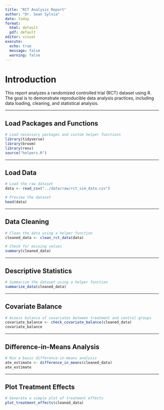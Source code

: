 ```yaml
---
title: "RCT Analysis Report"
author: "Dr. Sean Sylvia"
date: today
format:
  html: default
  pdf: default
editor: visual
execute:
  echo: true
  message: false
  warning: false
---
```


# Introduction

This report analyzes a randomized controlled trial (RCT) dataset using R. The goal is to demonstrate reproducible data analysis practices, including data loading, cleaning, and statistical analysis.

---

## Load Packages and Functions
```r
# Load necessary packages and custom helper functions
library(tidyverse)
library(broom)
library(renv)
source("helpers.R")
```

---

## Load Data

```r
# Load the raw dataset
data <- read_csv("../data/raw/rct_sim_data.csv")

# Preview the dataset
head(data)
```

---

## Data Cleaning

```r
# Clean the data using a helper function
cleaned_data <- clean_rct_data(data)

# Check for missing values
summary(cleaned_data)
```

---

## Descriptive Statistics

```r
# Summarize the dataset using a helper function
summarize_data(cleaned_data)
```

---

## Covariate Balance

```r
# Assess balance of covariates between treatment and control groups
covariate_balance <- check_covariate_balance(cleaned_data)
covariate_balance
```

---

## Difference-in-Means Analysis

```r
# Run a basic difference-in-means analysis
ate_estimate <- difference_in_means(cleaned_data)
ate_estimate
```

---

## Plot Treatment Effects

```r
# Generate a simple plot of treatment effects
plot_treatment_effects(cleaned_data)
```

